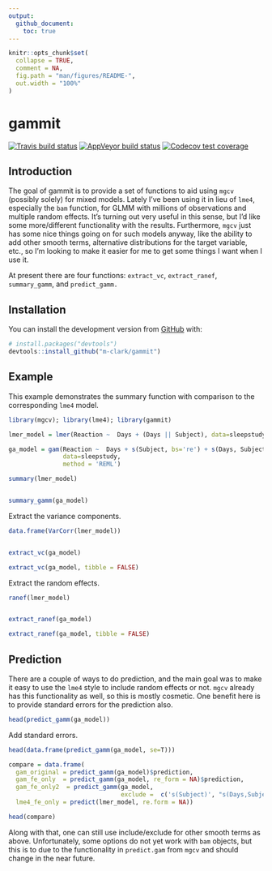 ```yaml
---
output: 
  github_document:
    toc: true
---
```


<!-- README.md is generated from README.Rmd. Please edit that file -->

```r
knitr::opts_chunk$set(
  collapse = TRUE,
  comment = NA,
  fig.path = "man/figures/README-",
  out.width = "100%"
)
```
# gammit

<!-- badges: start -->
[![Travis build status](https://travis-ci.org/m-clark/gammit.svg?branch=master)](https://travis-ci.org/m-clark/gammit)
[![AppVeyor build status](https://ci.appveyor.com/api/projects/status/github/m-clark/gammit?branch=master&svg=true)](https://ci.appveyor.com/project/m-clark/gammit)
[![Codecov test coverage](https://codecov.io/gh/m-clark/gammit/branch/master/graph/badge.svg)](https://codecov.io/gh/m-clark/gammit?branch=master)
<!-- badges: end -->

## Introduction

The goal of gammit is to provide a set of functions to aid using `mgcv` (possibly solely) for mixed models.  Lately I've been using it in lieu of `lme4`, especially the `bam` function, for GLMM with millions of observations and multiple random effects.  It's turning out very useful in this sense, but I'd like some more/different functionality with the results.  Furthermore, `mgcv` just has some nice things going on for such models anyway, like the ability to add other smooth terms, alternative distributions for the target variable, etc., so I'm looking to make it easier for me to get some things I want when I use it. 

At present there are four functions: `extract_vc`, `extract_ranef`, `summary_gamm`, and `predict_gamm.`

## Installation

You can install the development version from [GitHub](https://github.com/) with:

``` r
# install.packages("devtools")
devtools::install_github("m-clark/gammit")
```

## Example

This example demonstrates the summary function with comparison to the corresponding `lme4` model.

```r
library(mgcv); library(lme4); library(gammit)

lmer_model = lmer(Reaction ~  Days + (Days || Subject), data=sleepstudy)

ga_model = gam(Reaction ~  Days + s(Subject, bs='re') + s(Days, Subject, bs='re'),
               data=sleepstudy,
               method = 'REML')

summary(lmer_model)


summary_gamm(ga_model)
```

Extract the variance components.

```r
data.frame(VarCorr(lmer_model))


extract_vc(ga_model)

extract_vc(ga_model, tibble = FALSE)
```


Extract the random effects.

```r
ranef(lmer_model)


extract_ranef(ga_model)

extract_ranef(ga_model, tibble = FALSE)
```


## Prediction

There are a couple of ways to do prediction, and the main goal was to make it easy to use the `lme4` style to include random effects or not.  `mgcv` already has this functionality as well, so this is mostly cosmetic.  One benefit here is to provide standard errors for the prediction also.

```r
head(predict_gamm(ga_model))
```

Add standard errors.

```r
head(data.frame(predict_gamm(ga_model, se=T)))
```

```r
compare = data.frame(
  gam_original = predict_gamm(ga_model)$prediction,
  gam_fe_only  = predict_gamm(ga_model, re_form = NA)$prediction,
  gam_fe_only2  = predict_gamm(ga_model, 
                               exclude =  c('s(Subject)', "s(Days,Subject)"))$prediction,
  lme4_fe_only = predict(lmer_model, re.form = NA))

head(compare)
```

Along with that, one can still use include/exclude for other smooth terms as above.  Unfortunately, some options do not yet work with `bam` objects, but this is to due to the functionality in `predict.gam` from `mgcv` and should change in the near future.


